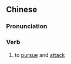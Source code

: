 {{also|追袭}}
==Chinese==
{{zh-forms|s=追袭}}

===Pronunciation===
{{zh-pron
|m=zhuīxí
|cat=v
}}

===Verb===
{{zh-verb}}

# {{lb|zh|literary}} to [[pursue]] and [[attack]]